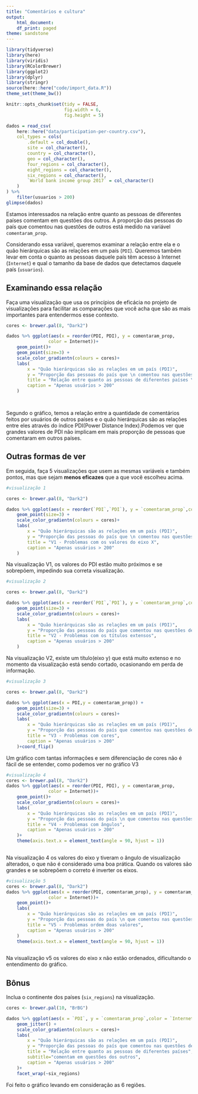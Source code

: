 ```yaml
---
title: "Comentários e cultura"
output:
    html_document:
    df_print: paged
theme: sandstone
---
```


```r
library(tidyverse)
library(here)
library(viridis)
library(RColorBrewer)
library(ggplot2)
library(dplyr)
library(stringr)
source(here::here("code/import_data.R"))
theme_set(theme_bw())

knitr::opts_chunk$set(tidy = FALSE,
                      fig.width = 6,
                      fig.height = 5)
```

```r
dados = read_csv(
    here::here("data/participation-per-country.csv"),
    col_types = cols(
        .default = col_double(),
        site = col_character(),
        country = col_character(),
        geo = col_character(),
        four_regions = col_character(),
        eight_regions = col_character(),
        six_regions = col_character(),
        `World bank income group 2017` = col_character()
    )
) %>% 
    filter(usuarios > 200)
glimpse(dados)
```

Estamos interessados na relação entre quanto as pessoas de diferentes países comentam em questões dos outros. A proporção das pessoas do país que comentou nas questões de outros está medido na variável `comentaram_prop`. 

Considerando essa variável, queremos examinar a relação entre ela e o quão hierárquicas são as relações em um país (`PDI`). Queremos também levar em conta o quanto as pessoas daquele país têm acesso à Internet (`Internet`) e qual o tamanho da base de dados que detectamos daquele país (`usuarios`). 

## Examinando essa relação

Faça uma visualização que usa os princípios de eficácia no projeto de visualizações para facilitar as comparações que você acha que são as mais importantes para entendermos esse contexto. 

```r
cores <- brewer.pal(8, "Dark2")

dados %>% ggplot(aes(x = reorder(PDI, PDI), y = comentaram_prop,
                color = Internet))+
    geom_point()+
    geom_point(size=3) +
    scale_color_gradientn(colours = cores)+
    labs(
        x = "Quão hierárquicas são as relações em um país (PDI)",
        y = "Proporção das pessoas do país que \n comentou nas questões de outros",
        title = "Relação entre quanto as pessoas de diferentes países \n comentam em questões dos outros",
        caption = "Apenas usuários > 200"
    )

   

```


Segundo o gráfico, temos a relação entre a quantidade de comentários feitos por usuários de outros países e o quão hierárquicas são as relações entre eles através do índice PDI(Power Distance Index).Podemos ver que grandes valores de PDI não implicam em mais proporção de pessoas que comentaram em outros países.



## Outras formas de ver

Em seguida, faça 5 visualizações que usem as mesmas variáveis e também pontos, mas que sejam **menos eficazes** que a que você escolheu acima. 


```r

#visualização 1

cores <- brewer.pal(8, "Dark2")

dados %>% ggplot(aes(x = reorder(`PDI`,`PDI`), y = `comentaram_prop`,color = `Internet`)) +
    geom_point(size=3) +
    scale_color_gradientn(colours = cores)+
    labs(
        x = "Quão hierárquicas são as relações em um país (PDI)",
        y = "Proporção das pessoas do país que \n comentou nas questões de outros",
        title = "V1 - Problemas com os valores do eixo X",
        caption = "Apenas usuários > 200"
    )
```



Na visualização V1, os valores do PDI estão muito próximos e se sobrepõem, impedindo sua correta visualização.



```r

#visualização 2

cores <- brewer.pal(8, "Dark2")

dados %>% ggplot(aes(x = reorder(`PDI`,`PDI`), y = `comentaram_prop`,color = `Internet`)) +
    geom_point(size=3) +
    scale_color_gradientn(colours = cores)+
    labs(
        x = "Quão hierárquicas são as relações em um país (PDI)",
        y = "Proporção das pessoas do país que comentou nas questões de outros título extenso",
        title = "V2 - Problemas com os títulos extensos",
        caption = "Apenas usuários > 200"
    )
```







Na visualização V2, existe um título(eixo y) que está muito extenso e no momento da visualização está sendo cortado, ocasionando em perda de informação.


```r

#visualização 3

cores <- brewer.pal(8, "Dark2")

dados %>% ggplot(aes(x = PDI,y = comentaram_prop)) +
    geom_point(size=3) +
    scale_color_gradientn(colours = cores)+
    labs(
        x = "Quão hierárquicas são as relações em um país (PDI)",
        y = "Proporção das pessoas do país que comentou nas questões de outros",
        title = "V3 - Problemas com cores",
        caption = "Apenas usuários > 200"
    )+coord_flip()
```



Um gráfico com tantas informações e sem diferenciação de cores não é fácil de se entender, como podemos ver no gráfico V3


```r

#visualização 4
cores <- brewer.pal(8, "Dark2")
dados %>% ggplot(aes(x = reorder(PDI, PDI), y = comentaram_prop,
                color = Internet))+
    geom_point()+
    scale_color_gradientn(colours = cores)+
    labs(
        x = "Quão hierárquicas são as relações em um país (PDI)",
        y = "Proporção das pessoas do país \n que comentou nas questões de outros",
        title = "V4 - Problemas com ângulos",
        caption = "Apenas usuários > 200"
    )+
    theme(axis.text.x = element_text(angle = 90, hjust = 1))
 

```

Na visualização 4 os valores do eixo y tiveram o ângulo de visualização alterados, o que não é considerado uma boa prática. Quando os valores são grandes e se sobrepõem o correto é inverter os eixos.




```r

#visualização 5
cores <- brewer.pal(8, "Dark2")
dados %>% ggplot(aes(x = reorder(PDI, comentaram_prop), y = comentaram_prop,
                color = Internet))+
    geom_point()+
    labs(
        x = "Quão hierárquicas são as relações em um país (PDI)",
        y = "Proporção das pessoas do país \n que comentou nas questões de outros",
        title = "V5 - Problemas ordem doas valores",
        caption = "Apenas usuários > 200"
    )
    theme(axis.text.x = element_text(angle = 90, hjust = 1))
 

```


Na visualização v5 os valores do eixo x não estão ordenados, dificultando o entendimento do gráfico.



## Bônus

Inclua o continente dos países (`six_regions`) na visualização.

```r
cores <- brewer.pal(10, "BrBG")

dados %>% ggplot(aes(x = `PDI`, y = `comentaram_prop`,color = `Internet`)) +
    geom_jitter() +
    scale_color_gradientn(colours = cores)+
    labs(
        x = "Quão hierárquicas são as relações em um país (PDI)",
        y = "Proporção das pessoas do país que comentou nas questões de outros",
        title = "Relação entre quanto as pessoas de diferentes países",
        subtitle="comentam em questões dos outros",
        caption = "Apenas usuários > 200"
    )+
    facet_wrap(~six_regions)

```


Foi feito o gráfico levando em consideração as 6 regiões.


